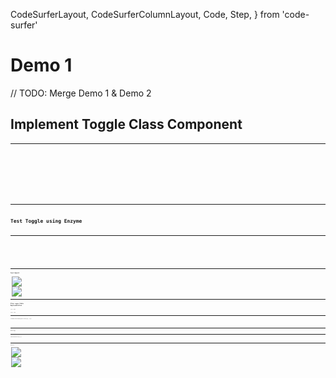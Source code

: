   CodeSurferLayout,
  CodeSurferColumnLayout,
  Code,
  Step,
} from 'code-surfer'

# Demo 1

// TODO: Merge Demo 1 & Demo 2

## Implement Toggle Class Component

<Toggle />

---

<CodeSurferLayout>
  <Code
    code={
      require('!!raw-loader!./Toggle.0.js')
        .default
    }
    lang="jsx"
    title="Implement Toggle Class Component"
  />
  <Code
    code={
      require('!!raw-loader!./Toggle.1.js')
        .default
    }
    focus="5:7"
    lang="jsx"
    title="Implement Toggle Class Component"
    subtitle="toggle state"
  />
  <Code
    code={
      require('!!raw-loader!./Toggle.2.js')
        .default
    }
    focus="9:13"
    lang="jsx"
    title="Implement Toggle Class Component"
    subtitle="handleToggle function to switch the toggle"
  />
  <Code
    code={
      require('!!raw-loader!./Toggle.3.js')
        .default
    }
    focus="18:22"
    lang="jsx"
    title="Implement Toggle Class Component"
    subtitle="Render toggle state"
  />
  <Code
    code={
      require('!!raw-loader!../Toggle.js')
        .default
    }
    focus="23:27"
    lang="jsx"
    title="Implement Toggle Class Component"
    subtitle="Call handleToggle function"
  />
  <Code
    code={
      require('!!raw-loader!../Toggle.js')
        .default
    }
    focus="5:7,9:13,18:22,23:27"
    lang="jsx"
    title="Implement Toggle Class Component"
  />
</CodeSurferLayout>

---

## Test Toggle using Enzyme

---

<CodeSurferLayout>
  <Code
    code={
      require('!!raw-loader!./Toggle.test.0.js')
        .default
    }
    lang="jsx"
    title="Test Toggle using Enzyme"
  />
  <Code
    code={
      require('!!raw-loader!./Toggle.test.1.js')
        .default
    }
    focus="1[21:27],10"
    lang="jsx"
    title="Test Toggle using Enzyme"
    subtitle="Shallow rendering"
  />
  <Code
    code={
      require('!!raw-loader!./Toggle.test.2.js')
        .default
    }
    focus="12"
    lang="jsx"
    title="Test Toggle using Enzyme"
    subtitle="Assert initial state"
  />
  <Code
    code={
      require('!!raw-loader!./Toggle.test.3.js')
        .default
    }
    focus="13"
    lang="jsx"
    title="Test Toggle using Enzyme"
    subtitle="Assert initial props passed down to Button"
  />
  <Code
    code={
      require('!!raw-loader!./Toggle.test.4.js')
        .default
    }
    focus="15"
    lang="jsx"
    title="Test Toggle using Enzyme"
    subtitle="Call function to update the state"
  />
  <Code
    code={
      require('!!raw-loader!./Toggle.test.5.js')
        .default
    }
    focus="17"
    lang="jsx"
    title="Test Toggle using Enzyme"
    subtitle="Assert updated state"
  />
  <Code
    code={
      require('!!raw-loader!../Toggle.test.js')
        .default
    }
    focus="18"
    lang="jsx"
    title="Test Toggle using Enzyme"
    subtitle="Assert updated props passed down to Button"
  />
  <Code
    code={
      require('!!raw-loader!../Toggle.test.js')
        .default
    }
    focus="1[21:27],10,12:13,15,17:18"
    lang="jsx"
    title="Test Toggle using Enzyme"
  />
</CodeSurferLayout>

---

## Test Result

<Split>
  <Image
    src={require('file-loader!./toggle-shallow-test-result.png')}
    style={{
      margin: 'auto',
      height: '30vh',
      width: '30vw',
      backgroundPosition: 'right',
      backgroundSize: 'contain',
    }}
  />
  <Image
    src={require('file-loader!./toggle-shallow-test-coverage.png')}
    style={{
      margin: '0 auto 0 0',
      height: '60vh',
      width: '60vw',
      backgroundPosition: 'left',
      backgroundSize: 'contain',
    }}
  />
</Split>

---

## Flip `toggle` State Representation

`true` ➡ Off

`false` ➡ On

---

<CodeSurferColumnLayout sizes={[1, 1]}>

<Step title="Flip toggle State Representation">
  <Code
    code={require('!!raw-loader!../Toggle.js').default}
    focus="6[13:17]"
    lang="jsx"
    subtitle="default ➡️ true"
  />
  <Code
    code={require('!!raw-loader!../ToggleFlipped.js').default}
    focus="6[13:16]"
    lang="jsx"
    subtitle="default ➡️ false"
  />
</Step>
<Step>
  <Code
    code={require('!!raw-loader!../Toggle.js').default}
    focus="19:21"
    lang="jsx"
    subtitle="true ➡️ On | false ➡️ Off"
  />
  <Code
    code={require('!!raw-loader!../ToggleFlipped.js').default}
    focus="19:21"
    lang="jsx"
    subtitle="true ➡️ Off | false ➡️ On"
  />
</Step>

</CodeSurferColumnLayout>

---

## End User 🆗

<ToggleFlipped />

---

<CodeSurferColumnLayout sizes={[1, 1]}>

<Step title="Developer 🆗">
  <Code
    code={
      require('!!raw-loader!./App.js')
        .default
    }
    focus="2,5[10:19]"
    lang="jsx"
    subtitle="Before"
  />
  <Code
    code={
      require('!!raw-loader!./App.js')
        .default
    }
    focus="2,5[10:19]"
    lang="jsx"
    subtitle="After"
  />
</Step>

</CodeSurferColumnLayout>

---

## Test User ❌

<Split>
  <Image
    src={require('file-loader!./toggle-shallow-test-failure-result.png')}
    style={{
      margin: 'auto',
      height: '55vh',
      width: '55vw',
      backgroundPosition: 'right',
      backgroundSize: 'contain',
    }}
  />
  <Image
    src={require('file-loader!./toggle-shallow-test-failure-coverage.png')}
    style={{
      margin: '0 auto 0 0',
      height: '60vh',
      width: '60vw',
      backgroundPosition: 'left',
      backgroundSize: 'contain',
    }}
  />
</Split>
